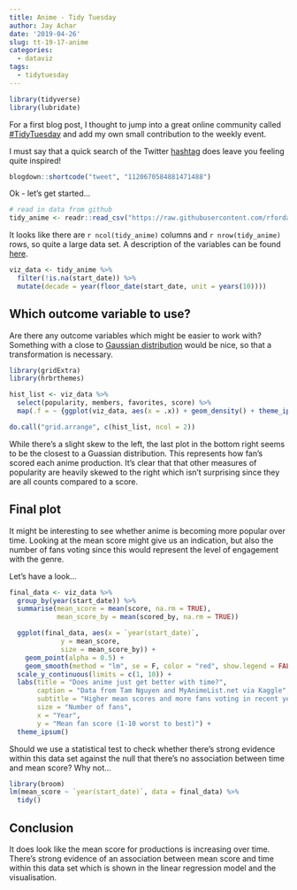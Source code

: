```yaml
---
title: Anime - Tidy Tuesday
author: Jay Achar
date: '2019-04-26'
slug: tt-19-17-anime
categories:
  - dataviz
tags:
  - tidytuesday
---
```

```r
library(tidyverse)
library(lubridate)
```

For a first blog post, I thought to jump into a great online community called [#TidyTuesday](https://thomasmock.netlify.com/post/tidytuesday-a-weekly-social-data-project-in-r/){target="_blank"} and add my own small contribution to the weekly event. 

I must say that a quick search of the Twitter [hashtag](https://twitter.com/hashtag/tidytuesday?lang=en){target="_blank"} does leave you feeling quite inspired!

```r
blogdown::shortcode("tweet", "1120670584881471488")
```

Ok - let's get started...

```r
# read in data from github
tidy_anime <- readr::read_csv("https://raw.githubusercontent.com/rfordatascience/tidytuesday/master/data/2019/2019-04-23/tidy_anime.csv")

```

It looks like there are `r ncol(tidy_anime)` columns and `r nrow(tidy_anime)` rows, so quite a large data set. A description of the variables can be found [here](https://github.com/rfordatascience/tidytuesday/tree/master/data/2019/2019-04-23){target="_blank"}. 

```r
viz_data <- tidy_anime %>% 
  filter(!is.na(start_date)) %>% 
  mutate(decade = year(floor_date(start_date, unit = years(10)))) 
```


## Which outcome variable to use?

Are there any outcome variables which might be easier to work with? Something with a close to [Gaussian distribution](https://en.wikipedia.org/wiki/Normal_distribution){target=_blank} would be nice, so that a transformation is necessary. 

```r
library(gridExtra)
library(hrbrthemes)

hist_list <- viz_data %>% 
  select(popularity, members, favorites, score) %>% 
  map(.f = ~ {ggplot(viz_data, aes(x = .x)) + geom_density() + theme_ipsum()}) 

do.call("grid.arrange", c(hist_list, ncol = 2))
```

While there's a slight skew to the left, the last plot in the bottom right seems to be the closest to a Guassian distribution. This represents how fan's scored each anime production. It's clear that that other measures of popularity are heavily skewed to the right which  isn't surprising since they are all counts compared to a score. 

## Final plot

It might be interesting to see whether anime is becoming more popular over time. Looking at the mean score might give us an indication, but also the number of fans voting since this would represent the level of engagement with the genre. 

Let's have a look...

```r
final_data <- viz_data %>%
  group_by(year(start_date)) %>% 
  summarise(mean_score = mean(score, na.rm = TRUE),
            mean_score_by = mean(scored_by, na.rm = TRUE))

  ggplot(final_data, aes(x = `year(start_date)`,
             y = mean_score,
             size = mean_score_by)) +
    geom_point(alpha = 0.5) +
    geom_smooth(method = "lm", se = F, color = "red", show.legend = FALSE) +
  scale_y_continuous(limits = c(1, 10)) +
  labs(title = "Does anime just get better with time?",
       caption = "Data from Tam Nguyen and MyAnimeList.net via Kaggle",
       subtitle = "Higher mean scores and more fans voting in recent years",
       size = "Number of fans",
       x = "Year",
       y = "Mean fan score (1-10 worst to best)") +
  theme_ipsum()

```

Should we use a statistical test to check whether there's strong evidence within this data set against the null that there's no association between time and mean score? Why not...

```r
library(broom)
lm(mean_score ~ `year(start_date)`, data = final_data) %>% 
  tidy()

```

## Conclusion

It does look like the mean score for productions is increasing over time. There's strong evidence of an association between mean score and time within this data set which is shown in the linear regression model and the visualisation. 

